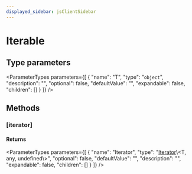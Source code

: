 ```yaml
---
displayed_sidebar: jsClientSidebar
---
```



# Iterable

## Type parameters

<ParameterTypes parameters={[
  {
    "name": "T",
    "type": "`object`",
    "description": "",
    "optional": false,
    "defaultValue": "",
    "expandable": false,
    "children": []
  }
]} />

## Methods

### [iterator]

#### Returns

<ParameterTypes parameters={[
  {
    "name": "Iterator",
    "type": "[Iterator](internal.Iterator.mdx)\\&#60;T, any, undefined\\&#62;",
    "optional": false,
    "defaultValue": "",
    "description": "",
    "expandable": false,
    "children": []
  }
]} />
